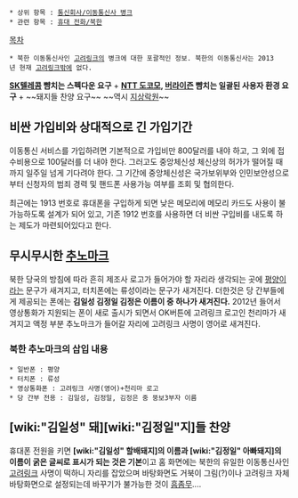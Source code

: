  * 상위 항목 : [[통신회사/이동통신사 병크]]
 * 관련 항목 : [[휴대 전화/북한]]
[[목차]]

 * 북한 이동통신사인 [[고려링크]]의 병크에 대한 포괄적인 정보. 북한의 이동통신사는 2013년 현재 [[고려링크]]밖에 없다.

'''[[SK텔레콤]] 뺨치는 스펙다운 요구''' + '''[[NTT 도코모]], [[버라이즌]] 뺨치는 일괄된 사용자 환경 요구''' + ~~돼지들 찬양 요구~~
~~역시 [[지상락원]]~~ 

== 비싼 가입비와 상대적으로 긴 가입기간 ==
이동통신 서비스를 가입하려면 기본적으로 가입비만 800달러를 내야 하고, 그 외에 접수비용으로 100달러를 더 내야 한다. 그러고도 중앙체신성 체신상의 허가가 떨어질 때까지 일주일 넘게 기다려야 한다. 그 기간에 중앙체신성은 국가보위부와 인민보안성으로부터 신청자의 범죄 경력 및 핸드폰 사용가능 여부를 조회 및 협의한다.

최근에는 1913 번호로 휴대폰을 구입하게 되면 낮은 메모리에 메모리 카드도 사용이 불가능하도록 설계가 되어 있고, 기존 1912 번호를 사용하면 더 비싼 구입비를 내도록 하는 제도가 마련되어있다고 한다.


== 무시무시한 [[추노마크]] ==
북한 당국의 방침에 따라 흔히 제조사 로고가 들어가야 할 자리라 생각되는 곳에 [[평양]]이라는 문구가 새겨지고, 터치폰에는 류성이라는 문구가 새겨진다. 더한것은 당 간부들에게 제공되는 폰에는 '''김일성 김정일 김정은 이름이 중 하나가 새겨진다.'''
2012년 들어서 영상통화가 지원되는 폰이  새로 출시가 되면서 OK버튼에 고려링크 로고인 천리마가 새겨지고 액정 부분 추노마크가 들어갈 자리에 고려링크 사명이 영어로 새겨진다.

=== 북한 추노마크의 삽입 내용 ===
 * 일반폰 : 평양
 * 터치폰 : 류성
 * 영상통화폰 : 고려링크 사명(영어)+천리마 로고
 * 당 간부 전용 : 김일성, 김정일, 김정은 중 뚱보3부자 이름
== [wiki:"김일성" 돼][wiki:"김정일"지]들 찬양 ==
휴대폰 전원을 키면 '''[wiki:"김일성" 할배돼지]의 이름과 [wiki:"김정일" 아빠돼지]의 이름이 굵은 글씨로 표시가 되는 것은 기본'''이고 홈 화면에는 북한의 유일한 이동통신사인 [[고려링크]] 사명이 떡하니 자리를 잡았으며 바탕화면도 거북이 그림(?)이나 고려링크 자체 바탕화면으로 설정되는데 바꾸기가 불가능한 것이 [[흠좀무]]....

